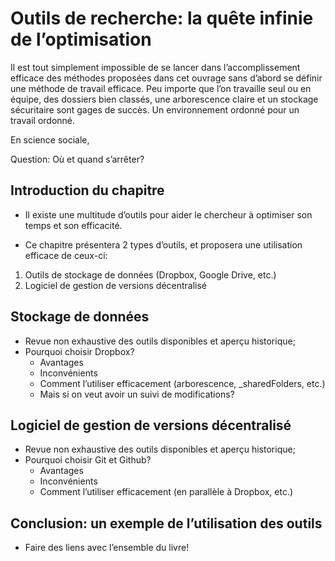 # Outils de recherche: la quête infinie de l'optimisation

Il est tout simplement impossible de se lancer dans l'accomplissement efficace des méthodes proposées dans cet ouvrage sans d'abord se définir une méthode de travail efficace. Peu importe que l'on travaille seul ou en équipe, des dossiers bien classés, une arborescence claire et un stockage sécuritaire sont gages de succès. Un environnement ordonné pour un travail ordonné.

En science sociale,

Question: Où et quand s'arrêter?

## Introduction du chapitre

-   Il existe une multitude d'outils pour aider le chercheur à optimiser son temps et son efficacité.

-   Ce chapitre présentera 2 types d'outils, et proposera une utilisation efficace de ceux-ci:

1.  Outils de stockage de données (Dropbox, Google Drive, etc.)
2.  Logiciel de gestion de versions décentralisé

## Stockage de données

-   Revue non exhaustive des outils disponibles et aperçu historique;
-   Pourquoi choisir Dropbox?
    -   Avantages
    -   Inconvénients
    -   Comment l'utiliser efficacement (arborescence, \_sharedFolders, etc.)
    -   Mais si on veut avoir un suivi de modifications?

## Logiciel de gestion de versions décentralisé

-   Revue non exhaustive des outils disponibles et aperçu historique;
-   Pourquoi choisir Git et Github?
    -   Avantages
    -   Inconvénients
    -   Comment l'utiliser efficacement (en parallèle à Dropbox, etc.)

## Conclusion: un exemple de l'utilisation des outils

-   Faire des liens avec l'ensemble du livre!

